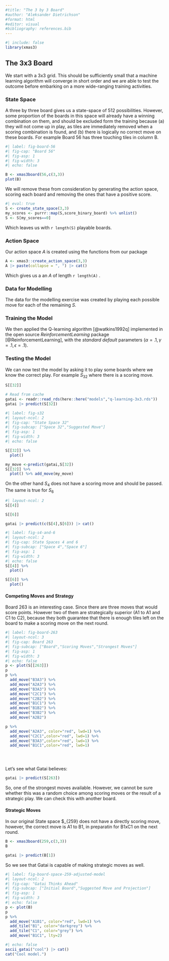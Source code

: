 ```yaml
---
#title: "The 3 by 3 Board"
#author: "Aleksander Dietrichson"
#format: html
#editor: visual
#bibliography: references.bib
---
```


```r
#| include: false
library(xmas3)

```

## The 3x3 Board

We start with a 3x3 grid. This should be sufficiently small that a machine learning algorithm will converge in short order and we are able to test the outcome before embarking on a more wide-ranging training activities.

### State Space

A three by three board gives us a state-space of 512 possibilities. However, some proportion of the boards in this space will already have a winning combination on them, and should be excluded form the training because (a) they will not come up in play, as tiles are immediately removed when a scoring combination is found, and (b) there is logically no correct move on these boards. For example Board 56 has three touching tiles in column B.

```r
#| label: fig-board-56
#| fig-cap: "Board 56"
#| fig-asp: 1
#| fig-width: 3
#| echo: false

B <- xmas3board(56,c(3,3))
plot(B)

```

We will remove these from consideration by generating the action space, scoring each board and removing the ones that have a positive score.

```r
#| eval: true
S <- create_state_space(3,3)
my_scores <- purrr::map(S,score_binary_board) %>% unlist()
S <- S[my_scores==0] 
```

Which leaves us with `r length(S)` playable boards.

### Action Space

Our action space *A* is created using the functions from our package

```r
A <- xmas3::create_action_space(3,3)
A |> paste(collapse = ", ") |> cat()
```

Which gives us a an *A* of length `r length(A)` .

### Data for Modelling

The data for the modelling exercise was created by playing each possible move for each of the remaining *S.*

### Training the Model

We then applied the Q-learning algorithm [@watkins1992q] implemented in the open source _ReinforcementLearning_ package [@ReinforcementLearning], with the *standard default* parameters ($\alpha=.1,\gamma=.1, \epsilon=.1$).

### Testing the Model

We can now test the model by asking it to play some boards where we know the correct play. For example $S_{32}$ where there is a scoring move.

```r
S[[32]]
```

```r
# Read from cache
gatai <- readr::read_rds(here::here("models","q-learning-3x3.rds"))
gatai |> predict(S[32])
```

```r
#| label: fig-s32 
#| layout-ncol: 2
#| fig-cap: "State Space 32"
#| fig-subcap: ["Space 32","Suggested Move"]
#| fig-asp: 1
#| fig-width: 3
#| echo: false

S[[32]] %>% 
  plot()

my_move <-predict(gatai,S[32])
S[[32]] %>% 
  plot() %>% add_move(my_move)

```

On the other hand $S_{4}$ does not have a scoring move and should be passed. The same is true for $S_{6}$

```r
#| layout-ncol: 2
S[[4]]

S[[6]]
```

```r
gatai |> predict(c(S[4],S[6])) |> cat()
```

```r
#| label: fig-s4-and-6 
#| layout-ncol: 2
#| fig-cap: State Spaces 4 and 6
#| fig-subcap: ["Space 4","Space 6"]
#| fig-asp: 1
#| fig-width: 3
#| echo: false
S[[4]] %>% 
  plot()

S[[6]] %>% 
  plot()

```

#### Competing Moves and Strategy

Board 263 is an interesting case. Since there are three moves that would score points. However two of them are strategically superior (A1 to A1 and C1 to C2), because they both guarantee that there is enough tiles left on the board to make a scoring move on the next round.

```r
#| label: fig-board-263 
#| layout-ncol: 3
#| fig-cap: Board 263
#| fig-subcap: ["Board","Scoring Moves","Strongest Moves"]
#| fig-asp: 1
#| fig-width: 3
#| echo: false
p <- plot(S[[263]])
p
p %>% 
  add_move("B3A3") %>% 
  add_move("A2A3") %>% 
  add_move("B3A3") %>% 
  add_move("C2C1") %>% 
  add_move("C2B2") %>% 
  add_move("B1C1") %>% 
  add_move("B1B2") %>% 
  add_move("B3B2") %>% 
  add_move("A2B2")

p %>% 
  add_move("A2A3", color="red", lwd=1) %>% 
  add_move("C2C1",color="red", lwd=1) %>% 
  add_move("B3A3",color="red", lwd=1) %>% 
  add_move("B1C1",color="red", lwd=1)
  




```

Let's see what Gatai believes:

```r
gatai |> predict(S[263])
```

So, one of the strongest moves available. However, we cannot be sure whether this was a random choice among scoring moves or the result of a strategic play. We can check this with another board.

#### Strategic Moves

In our original State space \$\_{259} does not have a directly scoring move, however, the correct move is A1 to B1, in preparatin for B1xC1 on the next round.

```r
B <- xmas3board(259,c(3,3))
B
```

```r
gatai |> predict(B[1])
```

So we see that Gatai is capable of making strategic moves as well.

```r
#| label: fig-board-space-259-adjusted-model  
#| layout-ncol: 2
#| fig-cap: "Gatai Thinks Ahead"
#| fig-subcap: ["Initial Board","Suggested Move and Projection"]
#| fig-asp: 1
#| fig-width: 3
#| echo: false
p <- plot(B)
p
p %>% 
  add_move("A1B1", color="red", lwd=1) %>% 
  add_tile("B1", color="darkgrey") %>% 
  add_tile("C1", color="grey") %>% 
  add_move("B1C1", lty=2)

```

::: {.column-margin}



```r
#| echo: false
ascii_gatai("cool") |> cat()
cat("Cool model.")
```
:::
